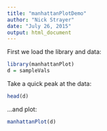 ```yaml
---
title: "manhattanPlotDemo"
author: "Nick Strayer"
date: "July 26, 2015"
output: html_document
---
```


First we load the library and data: 
```r
library(manhattanPlot)
d = sampleVals
```

Take a quick peak at the data: 
```r
head(d)
```

...and plot: 
```r
manhattanPlot(d)
```

